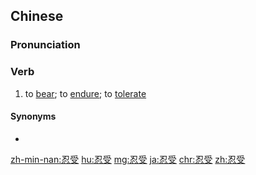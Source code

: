 ==Chinese==
{{zh-forms}}

===Pronunciation===
{{zh-pron
|m=rěnshòu
|c=jan2 sau6
|h=pfs=ngiûn-su
|mn=qz:lím-siǔ/tp,xm:lím-siū/kh,zz:jím-siū
|ma=Zh-renshòu.ogg
|cat=v
}}

===Verb===
{{zh-verb}}

# to [[bear]]; to [[endure]]; to [[tolerate]]

====Synonyms====
* {{zh-l|容忍}}

{{zh-cat|Intermediate}}

[[zh-min-nan:忍受]]
[[hu:忍受]]
[[mg:忍受]]
[[ja:忍受]]
[[chr:忍受]]
[[zh:忍受]]
